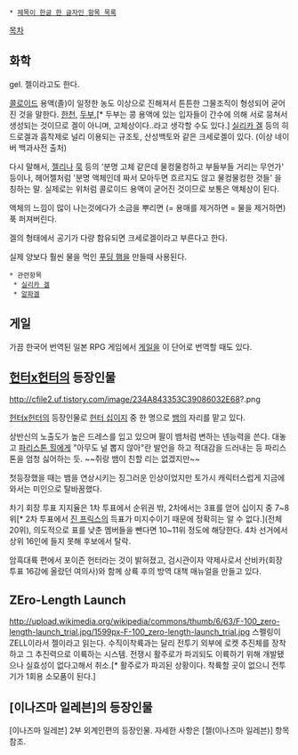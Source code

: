  * [[제목이 한글 한 글자인 항목 목록]]

[[목차]]

== 화학 ==
gel. 젤이라고도 한다.

[[콜로이드]] 용액(졸)이 일정한 농도 이상으로 진해져서 튼튼한 그물조직이 형성되어 굳어진 것을 말한다. [[한천]], [[두부]],[* 두부는 콩 용액에 있는 입자들이 간수에 의해 서로 뭉쳐서 생성되는 것이므로 겔이 아니며, 고체상이다..라고 생각할 수도 있다.] [[실리카 겔]] 등의 히드로겔과 흡착제로 널리 이용되는 규조토, 산성백토와 같은 크세로겔이 있다.
(이상 네이버 백과사전 출처)

다시 말해서, [[젤리]]나 [[묵]] 등의 '분명 고체 같은데 물컹물컹하고 부들부들 거리는 무언가' 등이나, 헤어젤처럼 '분명 액체인데 짜서 모아두면 흐르지도 않고 물컹물컹한 것들' 을 칭하는 말.
실제로는 위처럼 콜로이드 용액이 굳어진 것이므로 보통은 액체상이 된다. 

액체의 느낌이 많이 나는것에다가 소금을 뿌리면 (= 용매를 제거하면 = 물을 제거하면) 푹 퍼져버린다.

겔의 형태에서 공기가 다량 함유되면 크세로겔이라고 부른다고 한다.

실제 양보다 훨씬 물을 먹인 [[푸딩 햄]]을 만들때 사용된다.

 * 관련항목
  * [[실리카 겔]]
  * [[알파겔]]
== 게일 ==
가끔 한국어 번역된 일본 RPG 게임에서 [[게일]]을 이 단어로 번역할 때도 있다.

== [[헌터x헌터]]의 등장인물 ==

http://cfile2.uf.tistory.com/image/234A843353C39086032E68?.png

[[헌터x헌터]]의 등장인물로 [[헌터 십이지]] 중 한 명으로 [[뱀]]의 자리를 맡고 있다.

상반신의 노출도가 높은 드레스를 입고 있으며 팔이 뱀처럼 변하는 넨능력을 쓴다. 대놓고 [[파리스톤 힐]]에게 "아무도 널 뽑지 않아"란 발언을 하고 적대감을 드러내는 등 파리스톤을 엄청 싫어하는 듯. ~~쥐랑 뱀이 친할 리는 없겠지만~~

첫등장했을 때는 뱀을 연상시키는 징그러운 인상이었지만 토가시 캐릭터스럽게 지금에 와서는 미인으로 탈바꿈했다.

차기 회장 투표 지지율은 1차 투표에서 순위권 밖, 2차에서는 3표를 얻어 십이지 중 7~8위[* 2차 투표에서 [[진 프릭스]]의 득표가 미지수이기 때문에 정확히는 알 수 없다.](전체 20위), 의도적으로 표를 낮춘 멤버들을 뺀다면 10~11위 정도에 해당한다. 4차 선거에서 상위 16인에 들지 못해 후보에서 탈락.

암흑대륙 편에서 포이즌 헌터라는 것이 밝혀졌고, 검시관이자 약제사로서 산비카(회장투표 16강에 올랐던 여의사)와 함께 상륙 후의 방역 대책 매뉴얼을 만들고 있다.
== ZEro-Length Launch ==
http://upload.wikimedia.org/wikipedia/commons/thumb/6/63/F-100_zero-length-launch_trial.jpg/1599px-F-100_zero-length-launch_trial.jpg
스펠링이 ZELL이라서 젤이라고 읽는다. 수직이착륙과는 달리 전투기 외부에 로켓 추진체를 장착하고 그 추진력으로 이륙하는 시스템. 전쟁시 활주로가 파괴되도 이륙하기 위해 개발됐으나 실효성이 없다고해서 취소.[* 활주로가 파괴된 상황이다. 착륙할 곳이 없으니 전투기가 1회용 소모품이 된다.]

== [이나즈마 일레븐]의 등장인물 ==
[이나즈마 일레븐] 2부 외계인편의 등장인물. 자세한 사항은 [젤(이나즈마 일레븐)] 항목 참조.


